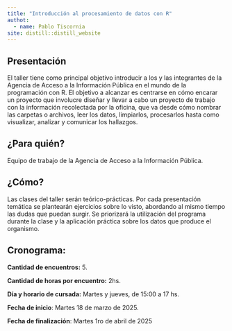 ```yaml
---
title: "Introducción al procesamiento de datos con R"
authot: 
  - name: Pablo Tiscornia
site: distill::distill_website
---
```


## Presentación
  
El taller tiene como principal objetivo introducir a los y las integrantes de la Agencia de Acceso a la Información Pública en el mundo de la programación con R. El objetivo a alcanzar es centrarse en cómo encarar un proyecto que involucre diseñar y llevar a cabo un proyecto de trabajo con la información recolectada por la oficina, que va desde cómo nombrar las carpetas o archivos, leer los datos, limpiarlos, procesarlos hasta como visualizar, analizar y comunicar los hallazgos.

## ¿Para quién?

Equipo de trabajo de la Agencia de Acceso a la Información Pública.


## ¿Cómo?

Las clases del taller serán teórico-prácticas. Por cada presentación temática se plantearán ejercicios sobre lo visto, abordando al mismo tiempo las dudas que puedan surgir. Se priorizará la utilización del programa durante la clase y la aplicación práctica sobre los datos que produce el organismo.

## Cronograma: 

__Cantidad de encuentros:__ 5.

__Cantidad de horas por encuentro:__ 2hs.

__Día y horario de cursada:__ Martes y jueves, de 15:00 a 17 hs.
  
__Fecha de inicio__: Martes 18 de marzo de 2025.

__Fecha de finalización__: Martes 1ro de abril de 2025

